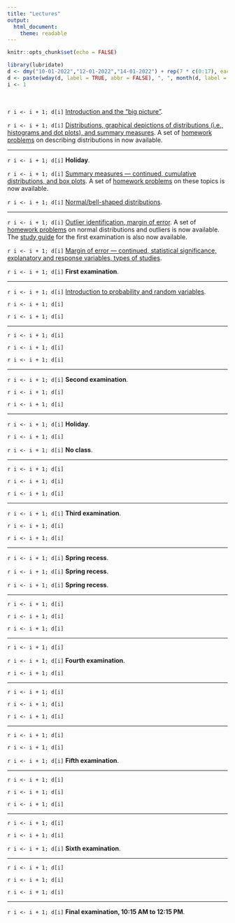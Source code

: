 ```yaml
---
title: "Lectures"
output: 
  html_document: 
    theme: readable
---
```


```r
knitr::opts_chunk$set(echo = FALSE)
```

```r
library(lubridate)
d <- dmy("10-01-2022","12-01-2022","14-01-2022") + rep(7 * c(0:17), each = 3)
d <- paste(wday(d, label = TRUE, abbr = FALSE), ", ", month(d, label = TRUE), " ", day(d), ".", sep = "")
i <- 1
```

&nbsp;

`r i <- i + 1; d[i]` [Introduction and the "big picture"](lecture-01-12-2022.html).

`r i <- i + 1; d[i]` [Distributions, graphical depictions of distributions (i.e., histograms and dot plots), and summary measures](lecture-01-14-2022.html). A set of [homework problems](homework-01.html) on describing distributions in now available.

***

`r i <- i + 1; d[i]` **Holiday**.

`r i <- i + 1; d[i]` [Summary measures --- continued, cumulative distributions, and box plots](lecture-01-19-2022.html). A set of [homework problems](homework-02.html) on these topics is now available.

`r i <- i + 1; d[i]` [Normal/bell-shaped distributions](lecture-01-21-2022.html).
 
***

`r i <- i + 1; d[i]` [Outlier identification, margin of error](lecture-01-24-2022.html). A set of [homework problems](homework-03.html) on normal distributions and outliers is now available. The [study guide](e1-studyguide.html) for the first examination is also now available.

`r i <- i + 1; d[i]` [Margin of error --- continued, statistical significance, explanatory and response variables, types of studies](lecture-01-26-2022.html).

`r i <- i + 1; d[i]` **First examination**.
 
***

`r i <- i + 1; d[i]` [Introduction to probability and random variables](lecture-01-31-2022.html).

`r i <- i + 1; d[i]` 

`r i <- i + 1; d[i]` 
 
***

`r i <- i + 1; d[i]` 

`r i <- i + 1; d[i]` 

`r i <- i + 1; d[i]`
 
***

`r i <- i + 1; d[i]` **Second examination**.

`r i <- i + 1; d[i]` 

`r i <- i + 1; d[i]` 
 
***

`r i <- i + 1; d[i]` **Holiday**.

`r i <- i + 1; d[i]` 

`r i <- i + 1; d[i]` **No class**.
 
***

`r i <- i + 1; d[i]` 

`r i <- i + 1; d[i]` 

`r i <- i + 1; d[i]` 
 
***

`r i <- i + 1; d[i]` **Third examination**.

`r i <- i + 1; d[i]` 

`r i <- i + 1; d[i]` 
 
***

`r i <- i + 1; d[i]` **Spring recess**.

`r i <- i + 1; d[i]` **Spring recess**.

`r i <- i + 1; d[i]` **Spring recess**.
 
***

`r i <- i + 1; d[i]` 

`r i <- i + 1; d[i]` 

`r i <- i + 1; d[i]` 
 
***

`r i <- i + 1; d[i]` 

`r i <- i + 1; d[i]` **Fourth examination**.

`r i <- i + 1; d[i]` 
 
***

`r i <- i + 1; d[i]` 

`r i <- i + 1; d[i]` 
 
`r i <- i + 1; d[i]` 
 
***

`r i <- i + 1; d[i]` 

`r i <- i + 1; d[i]` 

`r i <- i + 1; d[i]` **Fifth examination**.
 
***

`r i <- i + 1; d[i]` 

`r i <- i + 1; d[i]` 

`r i <- i + 1; d[i]` 
 
***

`r i <- i + 1; d[i]` 

`r i <- i + 1; d[i]` 

`r i <- i + 1; d[i]` **Sixth examination**.
 
***

`r i <- i + 1; d[i]` 

`r i <- i + 1; d[i]` 

`r i <- i + 1; d[i]` 

***

`r i <- i + 1; d[i]` **Final examination, 10:15 AM to 12:15 PM**.


